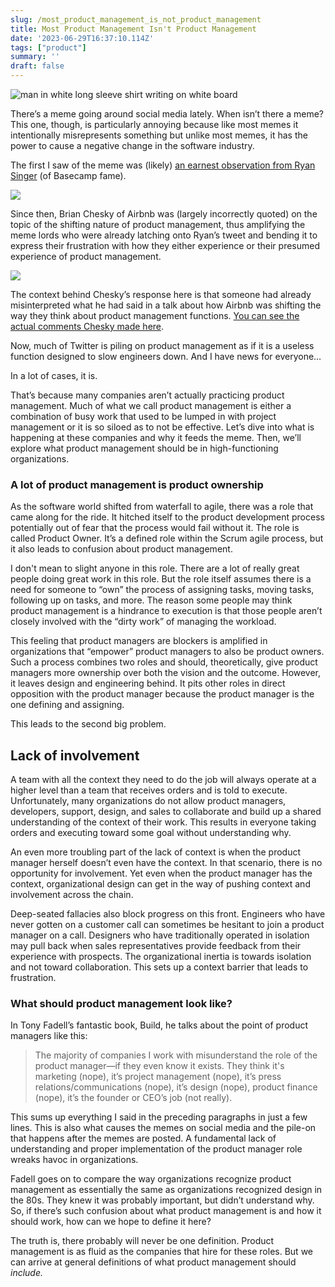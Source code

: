 ```yaml
---
slug: /most_product_management_is_not_product_management
title: Most Product Management Isn't Product Management
date: '2023-06-29T16:37:10.114Z'
tags: ["product"]
summary: ''
draft: false
---
```

![man in white long sleeve shirt writing on white board](https://images.unsplash.com/photo-1590402494610-2c378a9114c6?crop=entropy&cs=tinysrgb&fit=max&fm=jpg&ixid=M3wzMDAzMzh8MHwxfHNlYXJjaHwxNHx8dGFza3N8ZW58MHx8fHwxNjg3OTgxMzIxfDA&ixlib=rb-4.0.3&q=80&w=1080)

There’s a meme going around social media lately. When isn’t there a meme? This one, though, is particularly annoying because like most memes it intentionally misrepresents something but unlike most memes, it has the power to cause a negative change in the software industry.

The first I saw of the meme was (likely) [an earnest observation from Ryan Singer](https://twitter.com/rjs/status/1667875141026455558) (of Basecamp fame).

[![](https://substackcdn.com/image/fetch/w_1456,c_limit,f_auto,q_auto:good,fl_progressive:steep/https%3A%2F%2Fsubstack-post-media.s3.amazonaws.com%2Fpublic%2Fimages%2F31352d0b-148e-4cc3-b9d2-bf694af6a969_1184x586.png)](https://substackcdn.com/image/fetch/f_auto,q_auto:good,fl_progressive:steep/https%3A%2F%2Fsubstack-post-media.s3.amazonaws.com%2Fpublic%2Fimages%2F31352d0b-148e-4cc3-b9d2-bf694af6a969_1184x586.png)

Since then, Brian Chesky of Airbnb was (largely incorrectly quoted) on the topic of the shifting nature of product management, thus amplifying the meme lords who were already latching onto Ryan’s tweet and bending it to express their frustration with how they either experience or their presumed experience of product management.

[![](https://substackcdn.com/image/fetch/w_1456,c_limit,f_auto,q_auto:good,fl_progressive:steep/https%3A%2F%2Fsubstack-post-media.s3.amazonaws.com%2Fpublic%2Fimages%2Fceabda62-d22f-456b-9ea9-d7e81683073b_1190x442.png)](https://substackcdn.com/image/fetch/f_auto,q_auto:good,fl_progressive:steep/https%3A%2F%2Fsubstack-post-media.s3.amazonaws.com%2Fpublic%2Fimages%2Fceabda62-d22f-456b-9ea9-d7e81683073b_1190x442.png)

The context behind Chesky’s response here is that someone had already misinterpreted what he had said in a talk about how Airbnb was shifting the way they think about product management functions. [You can see the actual comments Chesky made here](https://twitter.com/pitdesi/status/1672318211357048832).

Now, much of Twitter is piling on product management as if it is a useless function designed to slow engineers down. And I have news for everyone…

In a lot of cases, it is.

That’s because many companies aren’t actually practicing product management. Much of what we call product management is either a combination of busy work that used to be lumped in with project management or it is so siloed as to not be effective. Let’s dive into what is happening at these companies and why it feeds the meme. Then, we’ll explore what product management should be in high-functioning organizations.

### A lot of product management is product ownership

As the software world shifted from waterfall to agile, there was a role that came along for the ride. It hitched itself to the product development process potentially out of fear that the process would fail without it. The role is called Product Owner. It’s a defined role within the Scrum agile process, but it also leads to confusion about product management.

I don't mean to slight anyone in this role. There are a lot of really great people doing great work in this role. But the role itself assumes there is a need for someone to “own” the process of assigning tasks, moving tasks, following up on tasks, and more. The reason some people may think product management is a hindrance to execution is that those people aren’t closely involved with the “dirty work” of managing the workload.

This feeling that product managers are blockers is amplified in organizations that “empower” product managers to also be product owners. Such a process combines two roles and should, theoretically, give product managers more ownership over both the vision and the outcome. However, it leaves design and engineering behind. It pits other roles in direct opposition with the product manager because the product manager is the one defining and assigning.

This leads to the second big problem.

## Lack of involvement

A team with all the context they need to do the job will always operate at a higher level than a team that receives orders and is told to execute. Unfortunately, many organizations do not allow product managers, developers, support, design, and sales to collaborate and build up a shared understanding of the context of their work. This results in everyone taking orders and executing toward some goal without understanding why.

An even more troubling part of the lack of context is when the product manager herself doesn’t even have the context. In that scenario, there is no opportunity for involvement. Yet even when the product manager has the context, organizational design can get in the way of pushing context and involvement across the chain.

Deep-seated fallacies also block progress on this front. Engineers who have never gotten on a customer call can sometimes be hesitant to join a product manager on a call. Designers who have traditionally operated in isolation may pull back when sales representatives provide feedback from their experience with prospects. The organizational inertia is towards isolation and not toward collaboration. This sets up a context barrier that leads to frustration.

### What should product management look like?

In Tony Fadell’s fantastic book, Build, he talks about the point of product managers like this:

> The majority of companies I work with misunderstand the role of the product manager—if they even know it exists. They think it's marketing (nope), it’s project management (nope), it’s press relations/communications (nope), it’s design (nope), product finance (nope), it’s the founder or CEO’s job (not really).

This sums up everything I said in the preceding paragraphs in just a few lines. This is also what causes the memes on social media and the pile-on that happens after the memes are posted. A fundamental lack of understanding and proper implementation of the product manager role wreaks havoc in organizations.

Fadell goes on to compare the way organizations recognize product management as essentially the same as organizations recognized design in the 80s. They knew it was probably important, but didn’t understand why. So, if there’s such confusion about what product management is and how it should work, how can we hope to define it here?

The truth is, there probably will never be one definition. Product management is as fluid as the companies that hire for these roles. But we can arrive at general definitions of what product management should _include._
